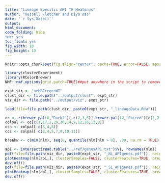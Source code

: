 ```yaml
---
title: "Lineage Specific AP1 TF Heatmaps"
author: "Russell Fletcher and Diya Das"
date: '`r Sys.Date()`'
output:
html_document:
code_folding: hide
toc: yes
toc_float: yes
fig_width: 10
fig_height: 10
---
```


```r
knitr::opts_chunk$set(fig.align="center", cache=TRUE, error=FALSE, message=FALSE, warning=FALSE, results="hide")

library(clusterExperiment)
library(RColorBrewer)
NMF::nmf.options(grid.patch=TRUE)##put anywhere in the script to remove first (blank) page of heatmap pdfs

expt_str <- "oeHBCregenWT"
clust_dir <- file.path("../output/clust", expt_str)
viz_dir <- file.path("../output/viz", expt_str)

load(file=file.path(clust_dir, paste0(expt_str, "_lineageData.Rda")))

cc <- c(brewer.pal(8,"Dark2")[-c(2,3,5)],brewer.pal(12,"Paired")[c(1,2,8,10,9)],brewer.pal(12,"Set3")[c(7,8,12)], brewer.pal(8, "Pastel2")[8], brewer.pal(11,"BrBG")[11], brewer.pal(11,"PiYG")[1], "cyan", "darkblue","darkorchid2", "brown1", "springgreen1", "deepskyblue4", "darkolivegreen","antiquewhite2","azure", "cornflowerblue","blue","chartreuse","darkolivegreen3","darkorange3","deeppink4","darkred","darksalmon")
colpal <- cc[c(1,17,2,29,30,14,9,12,26,13,8)]
ccn <- colpal[-c(3,4,8)] 
ccs <- colpal[-c(2,4,5,7,8,10,11)]

```

```r
breakw <- c(min(nlm), seq(0, quantile(nlm[nlm > 0], .99, na.rm = TRUE), length = 50), max(nlm))

ap1 <- intersect(read.table("../ref/genesAP1.txt")$V1, rownames(nlm))
pdf(file=file.path(viz_dir, paste0(expt_str, "_NL_AP1genes.pdf")), height=8.5, width=11)
plotHeatmap(nlm[ap1,], clusterSamples=FALSE, clusterFeatures=TRUE, breaks=breakw, sampleData=data.frame(clusters=nlclusters), clusterLegend=list(clusters=ccn), main=paste("NL_AP1genes"))
dev.off()
pdf(file=file.path(viz_dir, paste0(expt_str, "_SL_AP1genes.pdf")), height=8.5, width=11)
plotHeatmap(slm[ap1,], clusterSamples=FALSE, clusterFeatures=TRUE, breaks=breakw, sampleData=data.frame(clusters=slclusters), clusterLegend=list(clusters=ccs), main=paste("SL_AP1genes"))
dev.off()

```